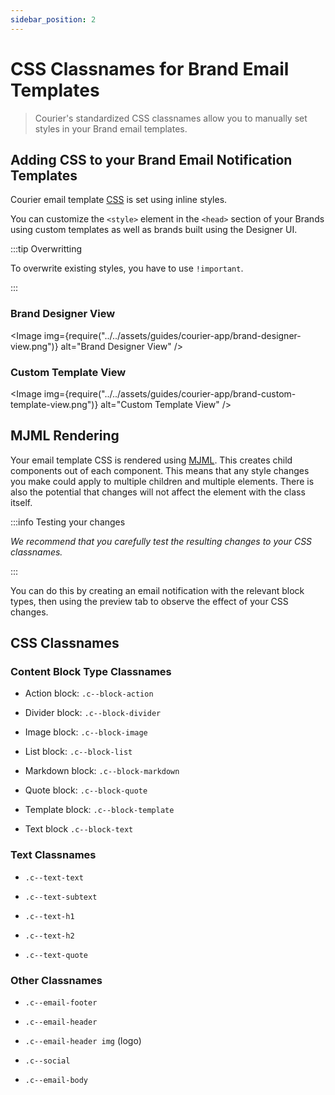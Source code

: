 ```yaml
---
sidebar_position: 2
---
```



# CSS Classnames for Brand Email Templates

> Courier's standardized CSS classnames allow you to manually set styles in your Brand email templates.

## Adding CSS to your Brand Email Notification Templates

Courier email template [CSS](https://www.w3schools.com/html/html_css.asp) is set using inline styles. 

You can customize the  `<style>` element in the `<head>` section of your Brands using custom templates as well as brands built using the Designer UI.

:::tip Overwritting

To overwrite existing styles, you have to use `!important`.

:::

### Brand Designer View

<Image
  img={require("../../assets/guides/courier-app/brand-designer-view.png")}
  alt="Brand Designer View"
/>

### Custom Template View

<Image
  img={require("../../assets/guides/courier-app/brand-custom-template-view.png")}
  alt="Custom Template View"
/>

## MJML Rendering

Your email template CSS is rendered using [MJML](https://mjml.io/). This creates child components out of each component. This means that any style changes you make could apply to multiple children and multiple elements. There is also the potential that changes will not affect the element with the class itself.

:::info Testing your changes

_We recommend that you carefully test the resulting changes to your CSS classnames._

:::

You can do this by creating an email notification with the relevant block types, then using the preview tab to observe the effect of your CSS changes.

## CSS Classnames

### Content Block Type Classnames

- Action block: `.c--block-action`

- Divider block: `.c--block-divider`

- Image block: `.c--block-image`

- List block: `.c--block-list`

- Markdown block: `.c--block-markdown`

- Quote block: `.c--block-quote`

- Template block: `.c--block-template`

- Text block `.c--block-text`

### Text Classnames

- `.c--text-text`

- `.c--text-subtext`

- `.c--text-h1`

- `.c--text-h2`

- `.c--text-quote`

### Other Classnames

- `.c--email-footer`

- `.c--email-header`

- `.c--email-header img` (logo)

- `.c--social`

- `.c--email-body`